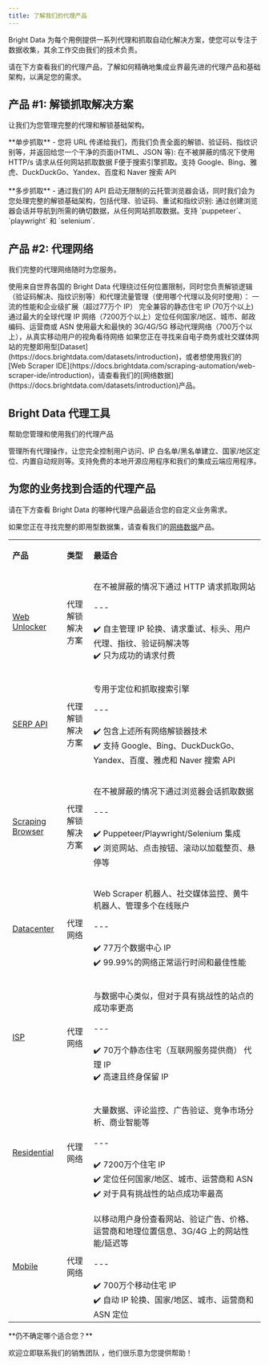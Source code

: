 ```yaml
---
title: 了解我们的代理产品
---
```


Bright Data 为每个用例提供一系列代理和抓取自动化解决方案，使您可以专注于数据收集，其余工作交由我们的技术负责。

请在下方查看我们的代理产品，了解如何精确地集成业界最先进的代理产品和基础架构，以满足您的需求。

## 产品 #1: 解锁抓取解决方案
让我们为您管理完整的代理和解锁基础架构。

<Card>
**单步抓取** - 您将 URL 传递给我们，而我们负责全面的解锁、验证码、指纹识别等，并返回给您一个干净的页面(HTML、JSON 等):
<CardGroup>
  <Card title="Web Unlocker" icon="unlock" href="https://docs.brightdata.com/scraping-automation/web-unlocker/introduction">
  在不被屏蔽的情况下使用 HTTP/s 请求从任何网站抓取数据
  </Card>
  <Card title="SERP API" icon="magnifying-glass" href="https://docs.brightdata.com/scraping-automation/serp-api/introduction">
  F便于搜索引擎抓取。支持 Google、Bing、雅虎、DuckDuckGo、Yandex、百度和 Naver 搜索 API
  </Card>
</CardGroup>
<br></br>
**多步抓取** - 通过我们的 API 启动无限制的云托管浏览器会话，同时我们会为您处理完整的解锁基础架构，包括代理、验证码、重试和指纹识别:
<Card title="Scraping Browser" icon="window-restore" href="https://docs.brightdata.com/scraping-automation/scraping-browser/introduction">
通过创建浏览器会话并导航到所需的确切数据，从任何网站抓取数据。支持 `puppeteer`、`playwright` 和 `selenium`.
</Card>
</Card>

## 产品 #2: 代理网络
我们完整的代理网络随时为您服务。

<Card>
使用来自世界各国的 Bright Data 代理绕过任何位置限制，同时您负责解锁逻辑（验证码解决、指纹识别等）和代理流量管理（使用哪个代理以及何时使用）：
<CardGroup>
  <Card title="Datacenter" icon="server" href="https://docs.brightdata.com/proxy-networks/data-center/introduction">
  一流的性能和企业级扩展（超过77万个 IP）
  </Card>
  <Card title="ISP" icon="wifi" href="https://docs.brightdata.com/proxy-networks/isp/introduction">
  完全兼容的静态住宅 IP (70万个以上)
  </Card>
  <Card title="Residential" icon="house" href="https://docs.brightdata.com/proxy-networks/residential/introduction">
  通过最大的全球代理 IP 网络（7200万个以上）定位任何国家/地区、城市、邮政编码、运营商或 ASN
  </Card>
  <Card title="Mobile" icon="mobile" href="https://docs.brightdata.com/proxy-networks/mobile/introduction">
  使用最大和最快的 3G/4G/5G 移动代理网络（700万个以上），从真实移动用户的视角看待网络
  </Card>
</CardGroup>
</Card>

<Note>
如果您正在寻找来自电子商务或社交媒体网站的完整即用型[Dataset](https://docs.brightdata.com/datasets/introduction)，或者想使用我们的 [Web Scraper IDE](https://docs.brightdata.com/scraping-automation/web-scraper-ide/introduction)，请查看我们的[网络数据](https://docs.brightdata.com/datasets/introduction)产品。

</Note>

## Bright Data 代理工具
帮助您管理和使用我们的代理产品

<Card>
<CardGroup>
  <Card title="Proxy Manager" icon="circle-nodes" href="https://docs.brightdata.com/proxy-networks/proxy-manager/introduction">
  管理所有代理操作，让您完全控制用户访问、IP 白名单/黑名单建立、国家/地区定位、内置自动规则等。支持免费的本地开源应用程序和我们的集成云端应用程序。
  </Card>
</CardGroup>
</Card>

## 为您的业务找到合适的代理产品
请在下方查看 Bright Data 的哪种代理产品最适合您的自定义业务需求。

如果您正在寻找完整的即用型数据集，请查看我们的[网络数据](https://docs.brightdata.com/datasets/introduction)产品。


<table>
  <tbody>
    <tr>
      <td><strong>产品</strong></td>
      <td>
        <p><strong>类型</strong></p>
      </td>
      <td><strong>最适合</strong></td>
    </tr>
    <tr>
      <td>
        <p><a href="https://docs.brightdata.com/scraping-automation/web-unlocker/introduction">Web Unlocker</a></p>
      </td>
      <td>代理解锁解决方案</td>
      <td>
        <p>在不被屏蔽的情况下通过 HTTP 请求抓取网站<br/><br/>
        --- <br/><br/>
        <span>✔️</span> 自主管理 IP 轮换、请求重试、标头、用户代理、指纹、验证码解决等<br/>
        <span>✔️</span> 只为成功的请求付费 </p>
      </td>
    </tr>
    <tr>
      <td>
        <p><a href="https://docs.brightdata.com/scraping-automation/serp-api/introduction">SERP API</a></p>
      </td>
      <td>代理解锁解决方案</td>
      <td>
        <p> 专用于定位和抓取搜索引擎<br/><br/>
        --- <br/><br/>
        <span>✔️</span> 包含上述所有网络解锁器技术<br/>
        <span>✔️</span> 支持 Google、Bing、DuckDuckGo、Yandex、百度、雅虎和 Naver 搜索 API</p>
      </td>
    </tr>
    <tr>
      <td>
        <a href="https://docs.brightdata.com/scraping-automation/scraping-browser/introduction">Scraping Browser</a>
      </td>
      <td>代理解锁解决方案</td>
      <td>
        <p> 在不被屏蔽的情况下通过浏览器会话抓取数据<br/><br/>
        --- <br/><br/>
        <span>✔️</span> Puppeteer/Playwright/Selenium 集成<br/>
        <span>✔️</span> 浏览网站、点击按钮、滚动以加载整页、悬停等</p>
      </td>
    </tr>
    <tr>
      <td>
        <a href="https://docs.brightdata.com/proxy-networks/data-center/introduction">Datacenter</a>
      </td>
      <td>代理网络</td>
      <td>
        <p> Web Scraper 机器人、社交媒体监控、黄牛机器人、管理多个在线账户<br/><br/>
        --- <br/><br/>
        <span>✔️</span> 77万个数据中心 IP<br/>
        <span>✔️</span> 99.99%的网络正常运行时间和最佳性能</p>
      </td>
    </tr>
    <tr>
      <td>
        <a href="https://docs.brightdata.com/proxy-networks/isp/introduction">ISP</a>
      </td>
      <td>代理网络</td>
      <td>
        <p> 与数据中心类似，但对于具有挑战性的站点的成功率更高<br/><br/>
        --- <br/><br/>
        <span>✔️</span> 70万个静态住宅（互联网服务提供商） 代理 IP<br/>
        <span>✔️</span> 高速且终身保留 IP </p>
      </td>
    </tr>
    <tr>
      <td>
        <p><a href="https://docs.brightdata.com/proxy-networks/residential/introduction">Residential</a></p>
      </td>
      <td>代理网络</td>
      <td>
        <p> 大量数据、评论监控、广告验证、竞争市场分析、商业智能等<br/><br/>
        --- <br/><br/>
        <span>✔️</span> 7200万个住宅 IP<br/>
        <span>✔️</span> 定位任何国家/地区、城市、运营商和 ASN<br/>
        <span>✔️</span> 对于具有挑战性的站点成功率最高 </p>
      </td>
    </tr>
    <tr>
      <td>
        <p><a href="https://docs.brightdata.com/proxy-networks/mobile/introduction">Mobile</a></p>
      </td>
      <td>代理网络</td>
      <td> 以移动用户身份查看网站、验证广告、价格、运营商和地理位置信息、3G/4G 上的网站性能/延迟等<br/><br/>
      --- <br/><br/>
      <span>✔️</span> 700万个移动住宅 IP<br/>
      <span>✔️</span> 自动 IP 轮换、国家/地区、城市、运营商和 ASN 定位</td>
    </tr>
  </tbody>
</table>

<Note>
**仍不确定哪个适合您？**

欢迎立即联系我们的销售团队 ，他们很乐意为您提供帮助！
</Note>